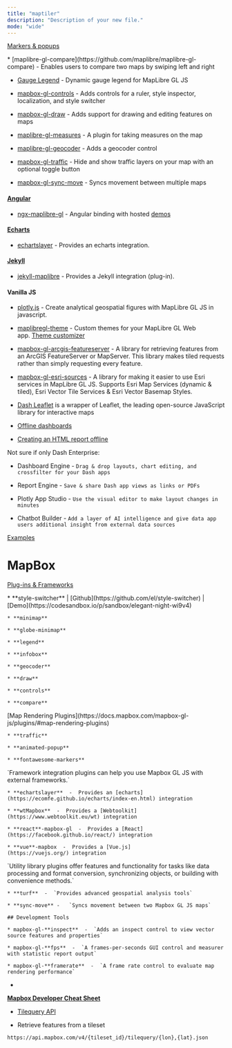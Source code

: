 ```yaml
---
title: "maptiler"
description: "Description of your new file."
mode: "wide"
---
```


<CardGroup cols={2}>
  <Card title="Minimap" icon="map" href="https://docs.maptiler.com/sdk-js/examples/control-minimap/" img="https://docs.maptiler.com/sdk-js/assets/img/examples/control-minimap.png" />

  <Card title="Style Switcher" icon="sparkles" href="https://docs.maptiler.com/sdk-js/examples/control-style-switcher/" img="https://docs.maptiler.com/sdk-js/assets/img/examples/control-style-switcher.png" />

  <Card title="Sync Map w List of Places" icon="list" href="https://docs.maptiler.com/sdk-js/examples/list-of-places/" img="https://docs.maptiler.com/sdk-js/examples/list-of-places/map_with_a_list_of_places.png" />

  <Card title="Maps in React series" icon="MAP" href="https://docs.maptiler.com/react/sdk-js/geocoding-control/" img="https://docs.maptiler.com/react/sdk-js/geocoding-control/geocoding-control.png" />

  <Card title="React js w popup and sidebar" icon="react" href="https://docs.maptiler.com/react/sdk-js/popup-sidebar/" img="https://docs.maptiler.com/react/sdk-js/popup-sidebar/final_map.png" />

  <Card title="React js w geocoding control" icon="react" href="https://docs.maptiler.com/react/sdk-js/geocoding-control/" img="https://docs.maptiler.com/react/sdk-js/geocoding-control/geocoding-control-map-center.png" />

  <Card title="Geocoding" icon="sparkles" iconType="map" href="https://docs.maptiler.com/sdk-js/examples/geocoder-component/" img="https://docs.maptiler.com/sdk-js/assets/img/examples/geocoder-component.png" />

  <Card title="Map Legend & Toggle" icon="sparkles" href="https://docs.maptiler.com/sdk-js/examples/control-legend/" img="https://docs.maptiler.com/sdk-js/assets/img/examples/control-legend.png" />

  <Card title="Add a WMS source" icon="sparkles" href="https://docs.maptiler.com/sdk-js/examples/wms/" img="https://docs.maptiler.com/sdk-js/assets/img/examples/wms.png" />

  <Card title="Marker Layout" icon="sparkles" href="https://docs.maptiler.com/sdk-js/modules/marker-layout/#full-code" img="https://docs.maptiler.com/sdk-js/assets/img/examples/marker-layout-basic.png" />

  <Card title="Icon image URL" icon="sparkles" href="https://docs.maptiler.com/sdk-js/examples/rich-text-format/" img="https://docs.maptiler.com/sdk-js/assets/img/examples/rich-text-format.png" />

  <Card title="View local GeoJSON" icon="sparkles" href="https://docs.maptiler.com/sdk-js/examples/local-geojson/" img="https://docs.maptiler.com/sdk-js/assets/img/examples/local-geojson.png" />
</CardGroup>

[Markers & popups](https://docs.maptiler.com/sdk-js/api/markers/#popup)

<Accordion title="MapLibre GL JS" defaultOpen={false}>
  * [maplibre-gl-compare](https://github.com/maplibre/maplibre-gl-compare) - Enables users to compare two maps by swiping left and right

  * [Gauge Legend](https://github.com/AbelVM/gauge_legend) - Dynamic gauge legend for MapLibre GL JS

  * [mapbox-gl-controls](https://github.com/bravecow/mapbox-gl-controls) - Adds controls for a ruler, style inspector, localization, and style switcher

  * [mapbox-gl-draw](https://github.com/mapbox/mapbox-gl-draw) - Adds support for drawing and editing features on maps

  * [maplibre-gl-measures](https://github.com/jdsantos/maplibre-gl-measures) - A plugin for taking measures on the map

  * [maplibre-gl-geocoder](https://github.com/maplibre/maplibre-gl-geocoder) - Adds a geocoder control

  * [mapbox-gl-traffic](https://github.com/mapbox/mapbox-gl-traffic) - Hide and show traffic layers on your map with an optional toggle button

  * [mapbox-gl-sync-move](https://github.com/mapbox/mapbox-gl-sync-move) - Syncs movement between multiple maps

  #### [Angular](https://angular.dev/)

  * [ngx-maplibre-gl](https://github.com/maplibre/ngx-maplibre-gl) - Angular binding with hosted [demos](https://maplibre.org/ngx-maplibre-gl/demo/display-map)

  #### [Echarts](https://echarts.apache.org/en/index.html)

  * [echartslayer](https://github.com/lzxue/echartLayer) - Provides an echarts integration.

  #### [Jekyll](https://jekyllrb.com/)

  * [jekyll-maplibre](https://github.com/rriemann/jekyll-maplibre) - Provides a Jekyll integration (plug-in).

  #### Vanilla JS

  * [plotly.js](https://plotly.com/javascript/maps/) - Create analytical geospatial figures with MapLibre GL JS in javascript.

  * [maplibregl-theme](https://github.com/lhapaipai/maplibre-theme) - Custom themes for your MapLibre GL Web app. [Theme customizer](https://maplibre-theme.pentatrion.com/)

  * [mapbox-gl-arcgis-featureserver](https://github.com/rowanwins/mapbox-gl-arcgis-featureserver) - A library for retrieving features from an ArcGIS FeatureServer or MapServer. This library makes tiled requests rather than simply requesting every feature.

  * [mapbox-gl-esri-sources](https://github.com/frontiersi/mapbox-gl-esri-sources) - A library for making it easier to use Esri services in MapLibre GL JS. Supports Esri Map Services (dynamic & tiled), Esri Vector Tile Services & Esri Vector Basemap Styles.
</Accordion>

<Accordion title="DASH" defaultOpen={false}>


  * [Dash Leaflet](https://www.dash-leaflet.com/) is a wrapper of Leaflet, the leading open-source JavaScript library for interactive maps



  * [Offline dashboards](https://community.plotly.com/t/offline-dashboards/15006)

  * [Creating an HTML report offline](https://community.plotly.com/t/creating-an-html-report-offline/6986)



  Not sure if only Dash Enterprise:

  * Dashboard Engine  -  `Drag & drop layouts, chart editing, and crossfilter for your Dash apps`

  * Report Engine  -  `Save & share Dash app views as links or PDFs`

  * Plotly App Studio  -  `Use the visual editor to make layout changes in minutes`

  * Chatbot Builder  -  `Add a layer of AI intelligence and give data app users additional insight from external data sources`
</Accordion>



[Examples](https://docs.maptiler.com/sdk-js/examples/)

# MapBox

[Plug-ins & Frameworks](https://docs.mapbox.com/mapbox-gl-js/plugins/)

<AccordionGroup>
  <Accordion title="User Interface Plugins" defaultOpen={false}>
    * **style-switcher**   |   [Github](https://github.com/el/style-switcher)   |   [Demo](https://codesandbox.io/p/sandbox/elegant-night-wi9v4)

    * **minimap**

    * **globe-minimap**

    * **legend**

    * **infobox**

    * **geocoder**

    * **draw**

    * **controls**

    * **compare**
  </Accordion>

  <Accordion title="Map Rendering Plugins" defaultOpen={false}>
    [Map Rendering Plugins](https://docs.mapbox.com/mapbox-gl-js/plugins/#map-rendering-plugins)

    * **traffic**

    * **animated-popup**

    * **fontawesome-markers**
  </Accordion>

  <Accordion title="Framework Integrations" defaultOpen={false}>
    `Framework integration plugins can help you use Mapbox GL JS with external frameworks.`

    * **echartslayer**  -  Provides an [echarts](https://ecomfe.github.io/echarts/index-en.html) integration

    * **wtMapbox**  -  Provides a [Webtoolkit](https://www.webtoolkit.eu/wt) integration

    * **react**-mapbox-gl  -  Provides a [React](https://facebook.github.io/react/) integration

    * **vue**-mapbox  -  Provides a [Vue.js](https://vuejs.org/) integration
  </Accordion>

  <Accordion title="Utility Libraries" defaultOpen={false}>
    `Utility library plugins offer features and functionality for tasks like data processing and format conversion, synchronizing objects, or building with convenience methods.`

    * **turf**  -  `Provides advanced geospatial analysis tools`

    * **sync-move**	-	`Syncs movement between two Mapbox GL JS maps`

    ## Development Tools

    * mapbox-gl-**inspect**  -  `Adds an inspect control to view vector source features and properties`

    * mapbox-gl-**fps**  -  `A frames-per-seconds GUI control and measurer with statistic report output`

    * mapbox-gl-**framerate**  -  `A frame rate control to evaluate map rendering performance`
  </Accordion>
</AccordionGroup>

* [
  ](https://github.com/el/style-switcher)

[**Mapbox Developer Cheat Sheet**](https://labs.mapbox.com/developer-cheatsheet/)

* [Tilequery API](https://docs.mapbox.com/api/maps/tilequery/)

* Retrieve features from a tileset

`https://api.mapbox.com/v4/{tileset_id}/tilequery/{lon},{lat}.json`